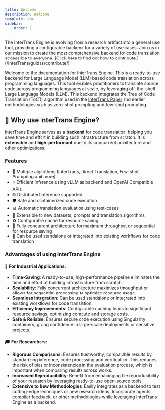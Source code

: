 ---
title: Welcome
description: Welcome
template: doc
sidebar:
    order: 1
---

<Aside type='tip' title='Contributions Welcome!'>The InterTrans Engine is evolving from a research artifact into a general use tool, providing a configurable backend for a variety of use cases. Join us in our mission to create the most comprehensive backend for code translation accessible to everyone. [Click here to find out how to contribute.](/InterTrans/guides/contribute/)</Aside>

Welcome to the documentation for InterTrans Engine. 
This is a ready-to-use backend for Large Language Model (LLM) based code translation across programming languages. 
This tool enables practitioners to translate source code across programming languages at scale, by leveraging off-the-shelf Large Language Models (LLM). This backend integrates the Tree of Code Translation (ToCT) algorithm used in the [InterTrans Paper](https://arxiv.org/abs/2411.01063) and earlier methodologies such as zero-shot prompting and few-shot prompting.

## 🌟 Why use InterTrans Engine?

InterTrans Engine serves as a **backend** for code translation, helping you save time and effort in building such infrastructure from scratch. It is **extensible** and **high-performant** due to its concurrent architecture and other optimizations. 

### Features
- 🧠 Multiple algorithms (InterTrans, Direct Translation, Few-shot Prompting and more)
- ⚡ Efficient inference using vLLM as backend and OpenAI Compatible APIs
- 🌐 Distributed inference supported
- 🛡️ Safe and containerized code execution
- 📊 Automatic translation evaluation using test-cases
- 🔧 Extensible to new datasets, prompts and translation algorithms 
- ♻️ Configurable cache for resource saving
- 🚆 Fully concurrent architecture for maximum throughput or sequential for resource saving 
- 🔗 Can be used standalone or integrated into existing workflows for code translation

### Advantages of using InterTrans Engine  

#### 🏢 For Industrial Applications:
- **Time-Saving**: A ready-to-use, high-performance pipeline eliminates the time and effort of building infrastructure from scratch.  
- **Scalability**: Fully concurrent architecture maximizes throughput or allows for sequential processing to optimize resource usage.  
- **Seamless Integration**: Can be used standalone or integrated into existing workflows for code translation.  
- **Efficiency Improvements**: Configurable caching leads to significant resource savings, optimizing compute and storage costs.  
- **Safe & Reliable**: Ensures secure code execution using Singularity containers, giving confidence in large-scale deployments or sensitive projects.  

#### 🎓 For Researchers:
- **Rigorous Comparisons**: Ensures trustworthy, comparable results by standarizing inference, code processing and verification. This reduces the risk of bias or inconsistencies in the evaluation process, which is important when comparing results across works.
- **Increased Reproducibility**: Benefit from enhacinging the reproducibility of your research by leveraging ready-to-use open-source tools. 
- **Extensive to New Methodologies**: Easily integrates as a backend to test cutting-edge techniques or new research ideas. Incorporate agents, compiler feedback, or other methodologies while leveraging InterTrans Engine as a backend.  






